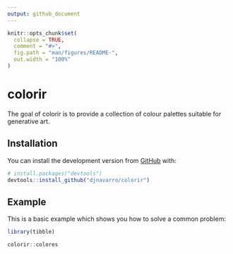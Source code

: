 ```yaml
---
output: github_document
---
```


<!-- README.md is generated from README.Rmd. Please edit that file -->

```r
knitr::opts_chunk$set(
  collapse = TRUE,
  comment = "#>",
  fig.path = "man/figures/README-",
  out.width = "100%"
)
```

# colorir

<!-- badges: start -->
<!-- badges: end -->

The goal of colorir is to provide a collection of colour palettes suitable for generative art. 

## Installation

You can install the development version from [GitHub](https://github.com/) with:

``` r
# install.packages("devtools")
devtools::install_github("djnavarro/colorir")
```

## Example

This is a basic example which shows you how to solve a common problem:

```r
library(tibble)
```

```r
colorir::colores
```

